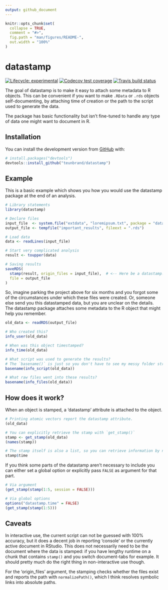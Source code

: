 ```yaml
---
output: github_document
---
```


<!-- README.md is generated from README.Rmd. Please edit that file -->

```r
knitr::opts_chunk$set(
  collapse = TRUE,
  comment = "#>",
  fig.path = "man/figures/README-",
  out.width = "100%"
)
```

# datastamp

<!-- badges: start -->
[![Lifecycle: experimental](https://img.shields.io/badge/lifecycle-experimental-orange.svg)](https://www.tidyverse.org/lifecycle/#experimental)
[![Codecov test coverage](https://codecov.io/gh/teunbrand/datastamp/branch/master/graph/badge.svg)](https://codecov.io/gh/teunbrand/datastamp?branch=master)
[![Travis build status](https://travis-ci.com/teunbrand/datastamp.svg?branch=master)](https://travis-ci.com/teunbrand/datastamp)
<!-- badges: end -->

The goal of datastamp is to make it easy to attach some metadata to R objects. This can be convenient if you want to make `.RData` or `.rds` objects self-documenting, by attaching time of creation or the path to the script used to generate the data.

The package has basic functionality but isn't fine-tuned to handle any type of data one might want to document in R.

## Installation

You can install the development version from [GitHub](https://github.com/) with:

``` r
# install.packages("devtools")
devtools::install_github("teunbrand/datastamp")
```

## Example

This is a basic example which shows you how you would use the datastamp package at the end of an analysis.

```r
# Library statements
library(datastamp)

# Declare files
input_file  <- system.file("extdata", "loremipsum.txt", package = "datastamp")
output_file <- tempfile("important_results", fileext = ".rds")

# Load data
data <- readLines(input_file)

# Start very complicated analysis
result <- toupper(data)

# Saving results
saveRDS(
  stamp(result, origin_files = input_file),  # <-- Here be a datastamp!
  file = output_file
)
```

So, imagine parking the project above for six months and you forgot some of the circumstances under which these files were created. Or, someone else send you this datastamped data, but you are unclear on the details. The datastamp package attaches some metadata to the R object that might help you remember.

```r
old_data <- readRDS(output_file)

# Who created this?
info_user(old_data)

# When was this object timestamped?
info_time(old_data)

# What script was used to generate the results?
# The `basename()` is just so you don't have to see my messy folder structures!
basename(info_script(old_data))

# What raw files went into these results?
basename(info_files(old_data))
```

## How does it work?

When an object is stamped, a 'datastamp' attribute is attached to the object.

```r
# Printing atomic vectors report the datastamp attribute.
(old_data)

# You can explicitly retrieve the stamp with `get_stamp()`
stamp <- get_stamp(old_data)
(names(stamp))

# The stamp itself is also a list, so you can retrieve information by name
stamp$time
```

If you think some parts of the datastamp aren't necessary to include you can either set a global option or explicitly pass `FALSE` as argument for that part.

```r
# Via argument
(get_stamp(stamp(1:5, session = FALSE)))

# Via global options
options("datastamp.time" = FALSE)
(get_stamp(stamp(1:5)))
```

## Caveats

In interactive use, the current script can not be guessed with 100% accuracy, but it does a decent job in reporting 'console' or the currently active document in RStudio. This does not necessarily need to be the document where the data is stamped: if you have lengthy runtime on a chunk that contains `stamp()` and you switch document-tabs for example. It should pretty much do the right thing in non-interactive use though.

For the 'origin_files' argument, the stamping checks whether the files exist and reports the path with `normalizePath()`, which I think resolves symbolic links into absolute paths.
